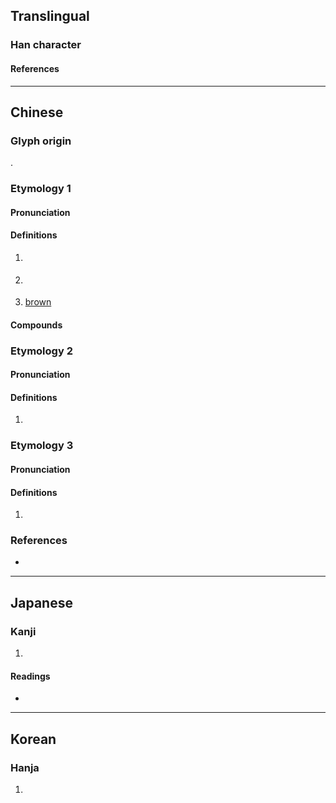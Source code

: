 {{character info/new}}
==Translingual==

===Han character===
{{Han char|rn=30|rad=口|as=08|sn=11|four=61011|canj=RLMY|ids=⿰口非}}

====References====
{{Han ref|kx=1382.170|dkj=03874|dj=0418.110|hdz=10639.060|uh=5561}}

----

==Chinese==
{{zh-forms}}

===Glyph origin===
{{Han etym}}
{{Han compound|口|非|ls=psc|c1=s|c2=p|t1=mouth}}.

===Etymology 1===

====Pronunciation====
{{zh-pron
|m=fēi
|m-s=
|c=fe1,fei1
|c-t=fie2
|g=fi1
|h=pfs=pî/fî
|h_note=pî - used in {{zh-l|*咖啡}}; fî - used in {{zh-l|*嗎啡}}
|j=
|mb=
|md=bĭ
|mn=pi/hui
|mn_note=pi - colloquial (used in {{zh-l|*咖啡}}); hui - literary
|mn-t=hui1
|w=1fi
|x=
|cat=c:n,c:a
}}

====Definitions====
{{zh-hanzi}}

# {{zh-used2|t}}
#: {{zh-x|咖啡|coffee}}
#: {{zh-x|嗎{mǎ}啡|morphine}}
# {{lb|zh|chiefly|Cantonese}} {{zh-short|咖啡|coffee}}
#: {{zh-x|齋啡|black '''coffee'''|C}}
# {{zh-div|色}} {{lb|zh|chiefly|Cantonese}} [[brown]]

====Compounds====
{{zh-der|嗎啡中毒|咖啡座|咖啡色|嗎啡|咖啡|咖啡店|嗎啡針|啡咖|咖啡因|咖啡鹼|網路咖啡|啡色|齋啡|凍啡|啡走|茄哩啡}}

===Etymology 2===

====Pronunciation====
{{zh-pron
|m=pèi
|mc=y
|oc=y
|cat=
}}

====Definitions====
{{zh-hanzi}}

# {{rfdef|zh}}

===Etymology 3===

====Pronunciation====
{{zh-pron
|m=pái
|cat=v
}}

====Definitions====
{{zh-hanzi}}

# {{rfdef|zh}}

===References===
* {{R:yue:Hanzi}}

----

==Japanese==

===Kanji===
{{ja-kanji|grade=|rs=口08}}

# {{defn|lang=ja|sort=口08}}

====Readings====
* {{ja-readings|on=[[はい]] (hai), [[へ]] (he), [[ひ]] (hi)|kun=[[いびき]] (ibiki), [[つば]] (tsuba)}}

----

==Korean==

===Hanja===
{{ko-hanja|hangeul=[[배]], [[비]]|rv=bae, bi|mr=pae, pi}}

# {{defn|lang=ko|sort=口08}}